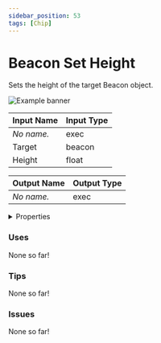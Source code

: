 ```yaml
---
sidebar_position: 53
tags: [Chip]
---
```


# Beacon Set Height

Sets the height of the target Beacon object.



![Example banner](./assets/a93f6c3f-232a-470a-9f01-f1b591200ad7.svg)

| Input Name | Input Type |
|-----------|-----------|
| *No name.* | exec |
| Target | beacon |
| Height | float |

| Output Name | Output Type |
|-----------|-----------|
| *No name.* | exec |


<details>
  <summary>Properties</summary>
  <div>
    <div>
    <table>
      <thead>
        <tr>
          <th>Is beta required?</th>
          <th>❌</th>
        </tr>
        <tr>
          <th>Is this chip a trolling risk?</th>
          <th>❌</th>
        </tr>
        <tr>
          <th>Chip UUPD</th>
          <th>._uuid</th>
        </tr>
      </thead>
    </table>
    </div>
  </div>
</details>

### Uses

None so far!

### Tips

None so far!

### Issues

None so far!